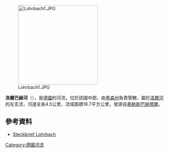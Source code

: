 {{Coord|50|6|2.38|N|9|27|35.89|E|display=title}}
[[Image:Lohrbach1.JPG|250px]]

'''洛爾巴赫河'''（{{lang-de|Lohrbach}}），是[[德國|德國]]的河流，位於該國中部，由[[黑森州|黑森州]]負責管轄，屬於[[洛爾河_(美因河支流)|洛爾河]]的左支流，河道全長4.5公里，流域面積18.7平方公里，發源自[[弗勒斯巴赫塔爾|弗勒斯巴赫塔爾]]。

==參考資料==
* [http://wrrl.hessen.de/ergebnis_massnahmenprogramm_ow.php?MS_CD_RW=DEBY24_196276+196677_B_M Steckbrief Lohrbach]{{Dead link}}

{{Germany-geo-stub}}
[[Category:德國河流|Category:德國河流]]
